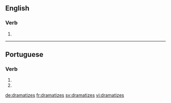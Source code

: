 ==English==

===Verb===
{{head|en|verb form}}

# {{en-third-person singular of|dramatize}}

----

==Portuguese==

===Verb===
{{pt-verb-form}}

# {{conjugation of|dramatizar||2|s|present|subjunctive|lang=pt}}
# {{conjugation of|dramatizar||2|s|negative|imperative|lang=pt}}

[[de:dramatizes]]
[[fr:dramatizes]]
[[sv:dramatizes]]
[[vi:dramatizes]]